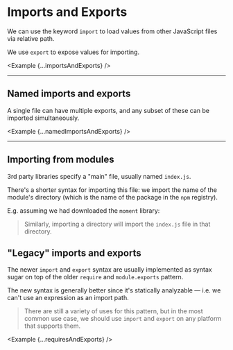 
# Imports and Exports

We can use the keyword `import` to load values from other JavaScript files via relative path.

We use `export` to expose values for importing.

<Example {...importsAndExports} />

---

## Named imports and exports

A single file can have multiple exports, and any subset of these can be imported simultaneously.

<Example {...namedImportsAndExports} />

---

## Importing from modules

3rd party libraries specify a "main" file, usually named `index.js`.

There's a shorter syntax for importing this file: we import the name of the module's directory (which is the name of the package in the `npm` registry).

E.g. assuming we had downloaded the `moment` library:

> Similarly, importing a directory will import the `index.js` file in that directory.

<Example
  code={momentExample}
  vendorComponents={[moment]}
/>

## "Legacy" imports and exports

The newer `import` and `export` syntax are usually implemented as syntax sugar on top of the older `require` and `module.exports` pattern.

The new syntax is generally better since it's statically analyzable — i.e. we can't use an expression as an import path.

> There are still a variety of uses for this pattern, but in the most common use case, we should use `import` and `export` on any platform that supports them.

<Example {...requiresAndExports} />